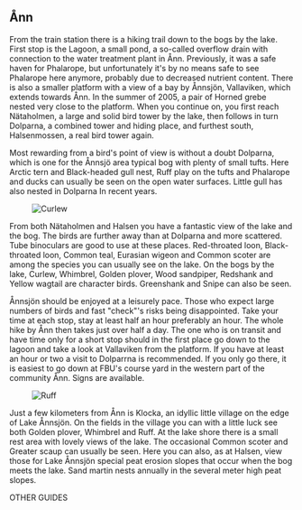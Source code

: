 
## Ånn

From the train station there is a hiking trail down to the bogs by the lake. First stop is the Lagoon, a small pond, a so-called overflow drain with connection to the water treatment plant in Ånn. Previously, it was a safe haven for Phalarope, but unfortunately it's by no means safe to see Phalarope here anymore, probably due to decreased nutrient content. There is also a smaller platform with a view of a bay by Ånnsjön, Vallaviken, which extends towards Ånn. In the summer of 2005, a pair of Horned grebe nested very close to the platform. When you continue on, you first reach Nätaholmen, a large and solid bird tower by the lake, then follows in turn Dolparna, a combined tower and hiding place, and furthest south, Halsenmossen, a real bird tower again.

Most rewarding from a bird's point of view is without a doubt Dolparna, which is one for the Ånnsjö area typical bog with plenty of small tufts. Here Arctic tern and Black-headed gull nest, Ruff play on the tufts and Phalarope and ducks can usually be seen on the open water surfaces. Little gull has also nested in Dolparna In recent years.

<Figure caption="Curlew. Photo Steve Dahlfors">
  <Image alt="Curlew" src="/images/storspov_steve-dahlfors.jpg" />
</Figure>

From both Nätaholmen and Halsen you have a fantastic view of the lake and the bog. The birds are further away than at Dolparna and more scattered. Tube binoculars are good to use at these places. Red-throated loon, Black-throated loon, Common teal, Eurasian wigeon and Common scoter are among the species you can usually see on the lake. On the bogs by the lake, Curlew, Whimbrel, Golden plover, Wood sandpiper, Redshank and Yellow wagtail are character birds. Greenshank and Snipe can also be seen.

Ånnsjön should be enjoyed at a leisurely pace. Those who expect large numbers of birds and fast "check"'s risks being disappointed. Take your time at each stop, stay at least half an hour preferably an hour. The whole hike by Ånn then takes just over half a day. The one who is on transit and have time only for a short stop should in the first place go down to the lagoon and take a look at Vallaviken from the platform. If you have at least an hour or two a visit to Dolparrna is recommended. If you only go there, it is easiest to go down at FBU's course yard in the western part of the community Ånn. Signs are available.

<Figure caption="Ruff. Photo Steve Dahlfors">
  <Image alt="Ruff" src="/images/brushane_steve-dahlfors.jpg" />
</Figure>

Just a few kilometers from Ånn is Klocka, an idyllic little village on the edge of Lake Ånnsjön. On the fields in the village you can with a little luck see both Golden plover, Whimbrel and Ruff. At the lake shore there is a small rest area with lovely views of the lake. The occasional Common scoter and Greater scaup can usually be seen. Here you can also, as at Halsen, view those for Lake Ånnsjön special peat erosion slopes that occur when the bog meets the lake. Sand martin nests annually in the several meter high peat slopes.

<Divider>OTHER GUIDES</Divider>

<GuidesGrid exclude="ann" />
